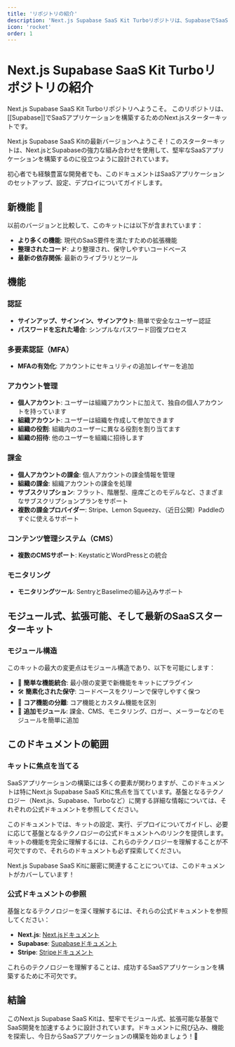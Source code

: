 ```yaml
---
title: 'リポジトリの紹介'
description: 'Next.js Supabase SaaS Kit Turboリポジトリは、SupabaseでSaaSアプリケーションを構築するためのNext.jsスターターキットです。'
icon: 'rocket'
order: 1
---
```


# Next.js Supabase SaaS Kit Turboリポジトリの紹介

Next.js Supabase SaaS Kit Turboリポジトリへようこそ。
このリポジトリは、[[Supabase]]でSaaSアプリケーションを構築するためのNext.jsスターターキットです。

Next.js Supabase SaaS Kitの最新バージョンへようこそ！このスターターキットは、Next.jsとSupabaseの強力な組み合わせを使用して、堅牢なSaaSアプリケーションを構築するのに役立つように設計されています。

初心者でも経験豊富な開発者でも、このドキュメントはSaaSアプリケーションのセットアップ、設定、デプロイについてガイドします。

## 新機能 🎉

以前のバージョンと比較して、このキットには以下が含まれています：

- **より多くの機能**: 現代のSaaS要件を満たすための拡張機能
- **整理されたコード**: より整理され、保守しやすいコードベース
- **最新の依存関係**: 最新のライブラリとツール

## 機能

### 認証
- **サインアップ、サインイン、サインアウト**: 簡単で安全なユーザー認証
- **パスワードを忘れた場合**: シンプルなパスワード回復プロセス

### 多要素認証（MFA）
- **MFAの有効化**: アカウントにセキュリティの追加レイヤーを追加

### アカウント管理
- **個人アカウント**: ユーザーは組織アカウントに加えて、独自の個人アカウントを持っています
- **組織アカウント**: ユーザーは組織を作成して参加できます
- **組織の役割**: 組織内のユーザーに異なる役割を割り当てます
- **組織の招待**: 他のユーザーを組織に招待します

### 課金
- **個人アカウントの課金**: 個人アカウントの課金情報を管理
- **組織の課金**: 組織アカウントの課金を処理
- **サブスクリプション**: フラット、階層型、座席ごとのモデルなど、さまざまなサブスクリプションプランをサポート
- **複数の課金プロバイダー**: Stripe、Lemon Squeezy、（近日公開）Paddleのすぐに使えるサポート

### コンテンツ管理システム（CMS）
- **複数のCMSサポート**: KeystaticとWordPressとの統合

### モニタリング
- **モニタリングツール**: SentryとBaselimeの組み込みサポート

## モジュール式、拡張可能、そして最新のSaaSスターターキット

### モジュール構造
このキットの最大の変更点はモジュール構造であり、以下を可能にします：

- 🧩 **簡単な機能統合**: 最小限の変更で新機能をキットにプラグイン
- 🛠️ **簡素化された保守**: コードベースをクリーンで保守しやすく保つ
- 🎯 **コア機能の分離**: コア機能とカスタム機能を区別
- 🌟 **追加モジュール**: 課金、CMS、モニタリング、ロガー、メーラーなどのモジュールを簡単に追加

## このドキュメントの範囲

### キットに焦点を当てる
SaaSアプリケーションの構築には多くの要素が関わりますが、このドキュメントは特にNext.js Supabase SaaS Kitに焦点を当てています。基盤となるテクノロジー（Next.js、Supabase、Turboなど）に関する詳細な情報については、それぞれの公式ドキュメントを参照してください。

このドキュメントでは、キットの設定、実行、デプロイについてガイドし、必要に応じて基盤となるテクノロジーの公式ドキュメントへのリンクを提供します。キットの機能を完全に理解するには、これらのテクノロジーを理解することが不可欠ですので、それらのドキュメントも必ず探索してください。

Next.js Supabase SaaS Kitに厳密に関連することについては、このドキュメントがカバーしています！

### 公式ドキュメントの参照
基盤となるテクノロジーを深く理解するには、それらの公式ドキュメントを参照してください：

- **Next.js**: [Next.jsドキュメント](https://nextjs.org/docs)
- **Supabase**: [Supabaseドキュメント](https://supabase.io/docs)
- **Stripe**: [Stripeドキュメント](https://stripe.com/docs)

これらのテクノロジーを理解することは、成功するSaaSアプリケーションを構築するために不可欠です。

## 結論

このNext.js Supabase SaaS Kitは、堅牢でモジュール式、拡張可能な基盤でSaaS開発を加速するように設計されています。ドキュメントに飛び込み、機能を探索し、今日からSaaSアプリケーションの構築を始めましょう！🚀
